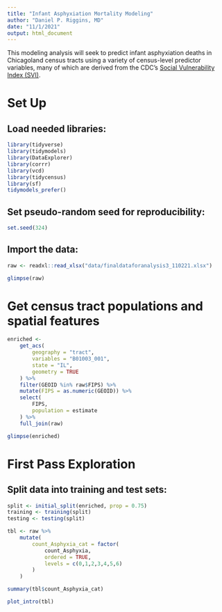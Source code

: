```yaml
---
title: "Infant Asphyxiation Mortality Modeling"
author: "Daniel P. Riggins, MD"
date: "11/1/2021"
output: html_document
---
```


This modeling analysis will seek to predict infant asphyxiation deaths in Chicagoland census tracts using a variety of census-level predictor variables, many of which are derived from the CDC's [Social Vulnerability Index (SVI)](https://seandavi.github.io/sars2pack/reference/cdc_social_vulnerability_index.html).

# Set Up

## Load needed libraries:

```r
library(tidyverse)
library(tidymodels)
library(DataExplorer)
library(corrr)
library(vcd)
library(tidycensus)
library(sf)
tidymodels_prefer()
```

## Set pseudo-random seed for reproducibility:

```r
set.seed(324)
```

## Import the data:

```r
raw <- readxl::read_xlsx("data/finaldataforanalysis3_110221.xlsx")

glimpse(raw)
```

# Get census tract populations and spatial features

```r
enriched <-
    get_acs(
        geography = "tract",
        variables = "B01003_001",
        state = "IL",
        geometry = TRUE
    ) %>%
    filter(GEOID %in% raw$FIPS) %>%
    mutate(FIPS = as.numeric(GEOID)) %>%
    select(
        FIPS,
        population = estimate
    ) %>%
    full_join(raw)

glimpse(enriched)
```

# First Pass Exploration

## Split data into training and test sets:

```r
split <- initial_split(enriched, prop = 0.75)
training <- training(split)
testing <- testing(split)
```


```r
tbl <- raw %>%
    mutate(
        count_Asphyxia_cat = factor(
            count_Asphyxia,
            ordered = TRUE,
            levels = c(0,1,2,3,4,5,6)
        )
    )

summary(tbl$count_Asphyxia_cat)
```

```r
plot_intro(tbl)
```


